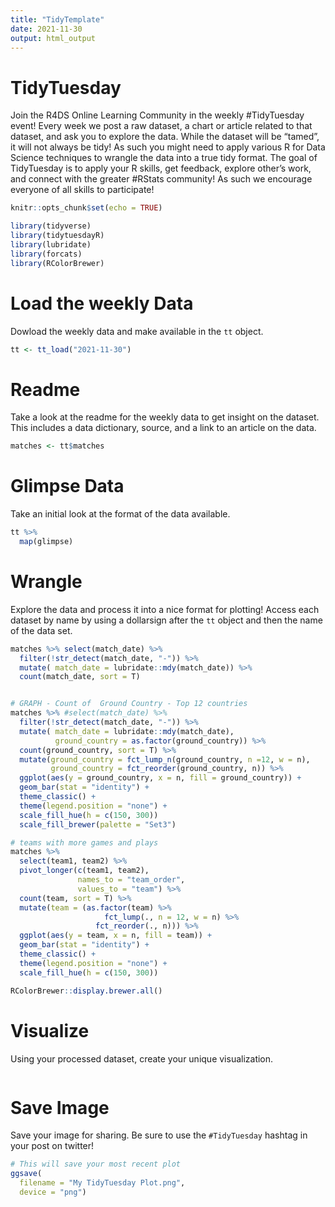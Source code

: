 ```yaml
---
title: "TidyTemplate"
date: 2021-11-30
output: html_output
---
```


# TidyTuesday

Join the R4DS Online Learning Community in the weekly #TidyTuesday event!
Every week we post a raw dataset, a chart or article related to that dataset, and ask you to explore the data.
While the dataset will be “tamed”, it will not always be tidy! As such you might need to apply various R for Data Science techniques to wrangle the data into a true tidy format.
The goal of TidyTuesday is to apply your R skills, get feedback, explore other’s work, and connect with the greater #RStats community!
As such we encourage everyone of all skills to participate!

```r

knitr::opts_chunk$set(echo = TRUE)

library(tidyverse)
library(tidytuesdayR)
library(lubridate)
library(forcats)
library(RColorBrewer)

```

# Load the weekly Data

Dowload the weekly data and make available in the `tt` object.

```r

tt <- tt_load("2021-11-30")

```


# Readme

Take a look at the readme for the weekly data to get insight on the dataset.
This includes a data dictionary, source, and a link to an article on the data.

```r

matches <- tt$matches

```


# Glimpse Data

Take an initial look at the format of the data available.

```r

tt %>% 
  map(glimpse)

```

# Wrangle

Explore the data and process it into a nice format for plotting! Access each dataset by name by using a dollarsign after the `tt` object and then the name of the data set.

```r

matches %>% select(match_date) %>% 
  filter(!str_detect(match_date, "-")) %>% 
  mutate( match_date = lubridate::mdy(match_date)) %>% 
  count(match_date, sort = T)


# GRAPH - Count of  Ground Country - Top 12 countries
matches %>% #select(match_date) %>% 
  filter(!str_detect(match_date, "-")) %>% 
  mutate( match_date = lubridate::mdy(match_date),
          ground_country = as.factor(ground_country)) %>%
  count(ground_country, sort = T) %>% 
  mutate(ground_country = fct_lump_n(ground_country, n =12, w = n),
         ground_country = fct_reorder(ground_country, n)) %>% 
  ggplot(aes(y = ground_country, x = n, fill = ground_country)) +
  geom_bar(stat = "identity") +
  theme_classic() +
  theme(legend.position = "none") +
  scale_fill_hue(h = c(150, 300))
  scale_fill_brewer(palette = "Set3")

# teams with more games and plays
matches %>% 
  select(team1, team2) %>% 
  pivot_longer(c(team1, team2),
               names_to = "team_order", 
               values_to = "team") %>% 
  count(team, sort = T) %>% 
  mutate(team = (as.factor(team) %>% 
                     fct_lump(., n = 12, w = n) %>% 
                   fct_reorder(., n))) %>% 
  ggplot(aes(y = team, x = n, fill = team)) +
  geom_bar(stat = "identity") +
  theme_classic() +
  theme(legend.position = "none") +
  scale_fill_hue(h = c(150, 300))

RColorBrewer::display.brewer.all()
```


# Visualize

Using your processed dataset, create your unique visualization.

```r


  
```

# Save Image

Save your image for sharing. Be sure to use the `#TidyTuesday` hashtag in your post on twitter! 

```r

# This will save your most recent plot
ggsave(
  filename = "My TidyTuesday Plot.png",
  device = "png")

```
